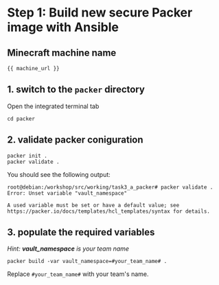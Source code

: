# Step 1: Build new secure Packer image with Ansible

## **Minecraft machine name**
```
{{ machine_url }}
```
## 1. switch to the `packer` directory

Open the integrated terminal tab
```
cd packer
```
## 2. validate packer coniguration

```
packer init .
packer validate .
```

You should see the following output:

```
root@debian:/workshop/src/working/task3_a_packer# packer validate .
Error: Unset variable "vault_namespace"

A used variable must be set or have a default value; see
https://packer.io/docs/templates/hcl_templates/syntax for details.
```

## 3. populate the required variables
*Hint: **vault_namespace** is your team name*
<Task id="packer_build">
```hcl
packer build -var vault_namespace=#your_team_name# .
```
Replace `#your_team_name#` with your team's name.
</Task>

